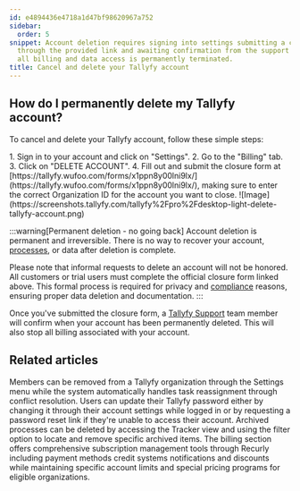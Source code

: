 ```yaml
---
id: e4894436e4718a1d47bf98620967a752
sidebar:
  order: 5
snippet: Account deletion requires signing into settings submitting a closure form
  through the provided link and awaiting confirmation from the support team before
  all billing and data access is permanently terminated.
title: Cancel and delete your Tallyfy account
---
```



## How do I permanently delete my Tallyfy account?

To cancel and delete your Tallyfy account, follow these simple steps:

<Steps>
1. Sign in to your account and click on "Settings".
2. Go to the "Billing" tab.
3. Click on "DELETE ACCOUNT".
4. Fill out and submit the closure form at [https://tallyfy.wufoo.com/forms/x1ppn8y00lni9lx/](https://tallyfy.wufoo.com/forms/x1ppn8y00lni9lx/), making sure to enter the correct Organization ID for the account you want to close.
   ![Image](https://screenshots.tallyfy.com/tallyfy%2Fpro%2Fdesktop-light-delete-tallyfy-account.png)
</Steps>

:::warning[Permanent deletion - no going back]
Account deletion is permanent and irreversible. There is no way to recover your account, [processes](/products/pro/tracking-and-tasks/processes/), or data after deletion is complete. 

Please note that informal requests to delete an account will not be honored. All customers or trial users must complete the official closure form linked above. This formal process is required for privacy and [compliance](/products/pro/compliance/) reasons, ensuring proper data deletion and documentation.
:::

Once you've submitted the closure form, a [Tallyfy Support](/products/pro/miscellaneous/support/how-can-i-contact-tallyfys-support-team/) team member will confirm when your account has been permanently deleted. This will also stop all billing associated with your account.


## Related articles
<CardGrid>
<LinkTitleCard header="<b>Org Settings > Remove a member</b>" href="/products/pro/settings/org-settings/how-can-i-remove-a-member-from-my-tallyfy-organization/" > Members can be removed from a Tallyfy organization through the Settings menu while the system automatically handles task reassignment through conflict resolution. </LinkTitleCard>
<LinkTitleCard header="<b>Personal Settings > Change or reset your password</b>" href="/products/pro/settings/personal-settings/how-can-i-change-or-reset-my-tallyfy-password/" > Users can update their Tallyfy password either by changing it through their account settings while logged in or by requesting a password reset link if they're unable to access their account. </LinkTitleCard>
<LinkTitleCard header="<b>Edit Processes > Delete a process</b>" href="/products/pro/tracking-and-tasks/processes/edit-processes/how-can-i-delete-a-process-in-tallyfy/" > Archived processes can be deleted by accessing the Tracker view and using the filter option to locate and remove specific archived items. </LinkTitleCard>
<LinkTitleCard header="<b>Settings > Billing</b>" href="/products/pro/settings/billing/" > The billing section offers comprehensive subscription management tools through Recurly including payment methods credit systems notifications and discounts while maintaining specific account limits and special pricing programs for eligible organizations. </LinkTitleCard>
</CardGrid>